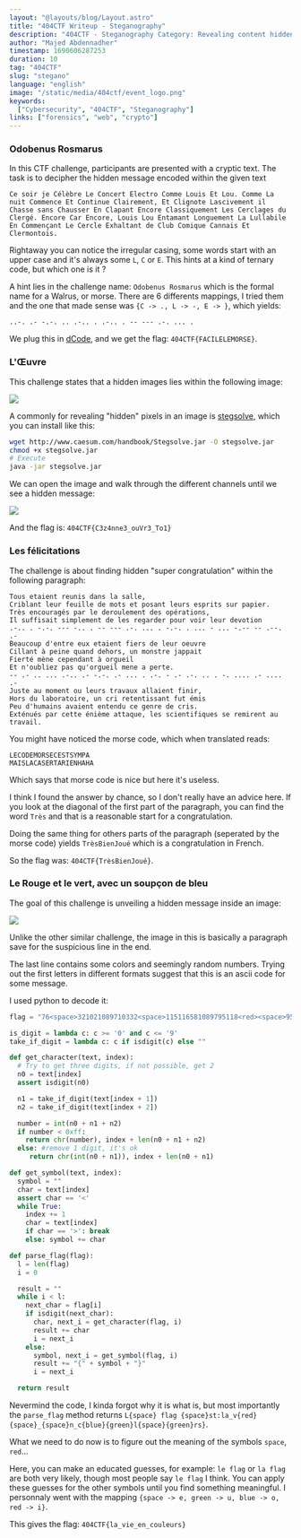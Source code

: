 ```yaml
---
layout: "@layouts/blog/Layout.astro"
title: "404CTF Writeup - Steganography"
description: "404CTF - Steganography Category: Revealing content hidden in plain sight"
author: "Majed Abdennadher"
timestamp: 1690606287253
duration: 10
tag: "404CTF"
slug: "stegano"
language: "english"
image: "/static/media/404ctf/event_logo.png"
keywords:
  ["Cybersecurity", "404CTF", "Steganography"]
links: ["forensics", "web", "crypto"]
---
```


### Odobenus Rosmarus

In this CTF challenge, participants are presented with a cryptic text.
The task is to decipher the hidden message encoded within the given text

```
Ce soir je Célèbre Le Concert Electro Comme Louis Et Lou. Comme La nuit Commence Et Continue Clairement, Et Clignote Lascivement il Chasse sans Chausser En Clapant Encore Classiquement Les Cerclages du Clergé. Encore Car Encore, Louis Lou Entamant Longuement La Lullabile En Commençant Le Cercle Exhaltant de Club Comique Cannais Et Clermontois.
```

Rightaway you can notice the irregular casing, some words start with an upper case and it's always some `L`, `C` or `E`. This hints at a kind of ternary code, but which one is it ?

A hint lies in the challenge name: `Odobenus Rosmarus` which is the formal name for a Walrus, or morse.
There are 6 differents mappings, I tried them and the one that made sense was `{C -> ., L -> -, E -> }`, which yields:

```
..-. .- -.-. .. .-.. . .-.. . -- --- .-. ... .
```

We plug this in [dCode](https://www.dcode.fr/code-morse), and we get the flag: `404CTF{FACILELEMORSE}`.

### L'Œuvre

This challenge states that a hidden images lies within the following image:

![](/static/media/404ctf/loeuvre-1.png)

A commonly for revealing "hidden" pixels in an image is [stegsolve](https://wiki.bi0s.in/steganography/stegsolve/), which you can install like this:

```bash
wget http://www.caesum.com/handbook/Stegsolve.jar -O stegsolve.jar
chmod +x stegsolve.jar
# Execute
java -jar stegsolve.jar
```

We can open the image and walk through the different channels until we see a hidden message:

![](/static/media/404ctf/loeuvre-2.png)

And the flag is: `404CTF{C3z4nne3_ouVr3_To1}`

### Les félicitations

The challenge is about finding hidden "super congratulation" within the following paragraph:

```
Tous etaient reunis dans la salle,
Criblant leur feuille de mots et posant leurs esprits sur papier.
Très encouragés par le deroulement des opérations,
Il suffisait simplement de les regarder pour voir leur devotion
.-.. . -.-. --- -.. . -- --- .-. ... . -.-. . ... - ... -.-- -- .--. .-
Beaucoup d'entre eux etaient fiers de leur oeuvre
Cillant à peine quand dehors, un monstre jappait
Fierté mène cependant à orgueil
Et n'oubliez pas qu'orgueil mene a perte. 
-- .- .. ... .-.. .- -.-. .- ... . .-. - .- .-. .. . -. .... .- .... .-
Juste au moment ou leurs travaux allaient finir,
Hors du laboratoire, un cri retentissant fut émis
Peu d'humains avaient entendu ce genre de cris.
Exténués par cette énième attaque, les scientifiques se remirent au travail. 
```

You might have noticed the morse code, which when translated reads:

```
LECODEMORSECESTSYMPA
MAISLACASERTARIENHAHA
```

Which says that morse code is nice but here it's useless.

I think I found the answer by chance, so I don't really have an advice here.
If you look at the diagonal of the first part of the paragraph, you can find the word `Très` and that is a reasonable start for a congratulation.

Doing the same thing for others parts of the paragraph (seperated by the morse code) yields `TrèsBienJoué` which is a congratulation in French.

So the flag was: `404CTF{TrèsBienJoué}`.

### Le Rouge et le vert, avec un soupçon de bleu

The goal of this challenge is unveiling a hidden message inside an image:

![](/static/media/404ctf/rouge-vert-blue-1.png)

Unlike the other similar challenge, the image in this is basically a paragraph save for the suspicious line in the end.

The last line contains some colors and seemingly random numbers. Trying out the first letters in different formats suggest that this is an ascii code for some message.

I used python to decode it:

```python
flag = "76<space>321021089710332<space>115116581089795118<red><space>95<space>1109599<blue><green>108<space><green>114115125"

is_digit = lambda c: c >= '0' and c <= '9'
take_if_digit = lambda c: c if isdigit(c) else ""

def get_character(text, index):
  # Try to get three digits, if not possible, get 2
  n0 = text[index]
  assert isdigit(n0)

  n1 = take_if_digit(text[index + 1])
  n2 = take_if_digit(text[index + 2])

  number = int(n0 + n1 + n2)
  if number < 0xff:
    return chr(number), index + len(n0 + n1 + n2)
  else: #remove 1 digit, it's ok
     return chr(int(n0 + n1)), index + len(n0 + n1)

def get_symbol(text, index):
  symbol = ""
  char = text[index]
  assert char == '<'
  while True:
    index += 1
    char = text[index]
    if char == '>': break
    else: symbol += char

def parse_flag(flag):
  l = len(flag)
  i = 0

  result = ""
  while i < l:
    next_char = flag[i]
    if isdigit(next_char):
      char, next_i = get_character(flag, i)
      result += char
      i = next_i
    else:
      symbol, next_i = get_symbol(flag, i)
      result += "{" + symbol + "}"
      i = next_i

  return result
```

Nevermind the code, I kinda forgot why it is what is, but most importantly the `parse_flag` method returns `L{space} flag {space}st:la_v{red}{space}_{space}n_c{blue}{green}l{space}{green}rs}`.

What we need to do now is to figure out the meaning of the symbols `space`, `red`...

Here, you can make an educated guesses, for example: `le flag` or `la flag` are both very likely, though most people say `le flag` I think.
You can apply these guesses for the other symbols until you find something meaningful. I personnaly went with the mapping `{space -> e, green -> u, blue -> o, red -> i}`.

This gives the flag: `404CTF{la_vie_en_couleurs}`

